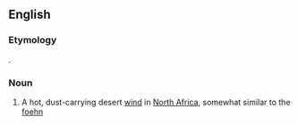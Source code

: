 ==English==

===Etymology===
{{etyl|ar|en}} {{term|قبلی|tr=qibli|sc=Arab||coming from the [[qibla]]|lang=ar}}.

===Noun===
{{en-noun}}

# A hot, dust-carrying desert [[wind]] in [[North Africa]], somewhat similar to the [[foehn]]